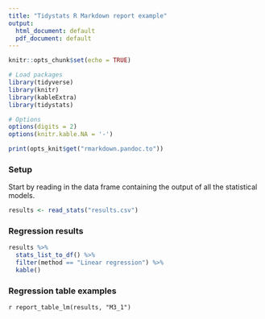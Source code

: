 ```yaml
---
title: "Tidystats R Markdown report example"
output:
  html_document: default
  pdf_document: default
---
```


```r
knitr::opts_chunk$set(echo = TRUE)

# Load packages
library(tidyverse)
library(knitr)
library(kableExtra)
library(tidystats)

# Options
options(digits = 2)
options(knitr.kable.NA = '-')
```

```r
print(opts_knit$get("rmarkdown.pandoc.to"))
```

### Setup

Start by reading in the data frame containing the output of all the statistical models.

```r
results <- read_stats("results.csv")
```

### Regression results

```r
results %>%
  stats_list_to_df() %>%
  filter(method == "Linear regression") %>%
  kable()
```

### Regression table examples

`r report_table_lm(results, "M3_1")`

